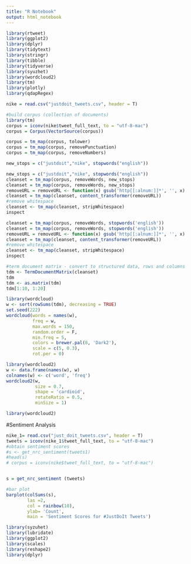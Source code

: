 ```yaml
---
title: "R Notebook"
output: html_notebook
---
```

```r
library(rtweet)
library(ggplot2)
library(dplyr)
library(tidytext)
library(stringr)
library(tibble)
library(tidyverse)
library(syuzhet)
library(wordcloud2)
library(tm)
library(plotly)
library(qdapRegex) 
```



```r
nike = read.csv("justdoit_tweets.csv", header = T)
```




```r
#build corpus (collection of documents)
library(tm)
corpus = iconv(nike$tweet_full_text, to = "utf-8-mac")
corpus = Corpus(VectorSource(corpus))
```



```r
corpus = tm_map(corpus, tolower)
corpus = tm_map(corpus, removePunctuation)
corpus = tm_map(corpus, removeNumbers)

```

```r
new_stops = c("justdoit","nike", stopwords("english"))
```

```r
new_stops = c("justdoit","nike", stopwords("english"))
cleanset = tm_map(corpus, removeWords, new_stops)
cleanset = tm_map(corpus, removeWords, new_stops)
removeURL = removeURL <- function(x) gsub('http[[:alnum:]]*', '', x)
cleanset = tm_map(cleanset, content_transformer(removeURL))
#remove whitespace
cleanset <- tm_map(cleanset, stripWhitespace)
inspect
```




```r
cleanset = tm_map(corpus, removeWords, stopwords('english'))
cleanset = tm_map(corpus, removeWords, stopwords('english'))
removeURL = removeURL <- function(x) gsub('http[[:alnum:]]*', '', x)
cleanset = tm_map(cleanset, content_transformer(removeURL))
#remove whitespace
cleanset <- tm_map(cleanset, stripWhitespace)
inspect
```



```r
#term document matrix - convert to structured data, rows and columns
tdm <- TermDocumentMatrix(cleanset)
tdm
tdm <- as.matrix(tdm)
tdm[1:10, 1:20]
```



```r
library(wordcloud)
w <- sort(rowSums(tdm), decreasing = TRUE)
set.seed(222)
wordcloud(words = names(w),
          freq = w,
          max.words = 150,
          random.order = F,
          min.freq = 5,
          colors = brewer.pal(8, 'Dark2'),
          scale = c(5, 0.3),
          rot.per = 0)
```


```r
library(wordcloud2)
w <- data.frame(names(w), w)
colnames(w) <- c('word', 'freq')
wordcloud2(w,
           size = 0.7,
           shape = 'cardioid',
           rotateRatio = 0.5,
           minSize = 1)
```
```r
library(wordcloud2)
```



#Sentiment Analysis
```r
nike_1= read.csv("just_doit_tweets.csv", header = T)
tweets = iconv(nike_1$tweet_full_text, to = "utf-8-mac")
#obtain sentiment scores
#s <- get_nrc_sentiment(tweets1)
#head(s)
# corpus = iconv(nike$tweet_full_text, to = "utf-8-mac")
```
```r

```

```r
s = get_nrc_sentiment (tweets)

#bar plot
barplot(colSums(s),
        las =2,
        col = rainbow(10),
        ylab= 'Count',
        main = 'Sentiment Scores for #JustDoIt Tweets')
```

```r
library(syzuhet)
library(lubridate)
library(ggplot2)
library(scales)
library(reshape2)
library(dplyr)
```


